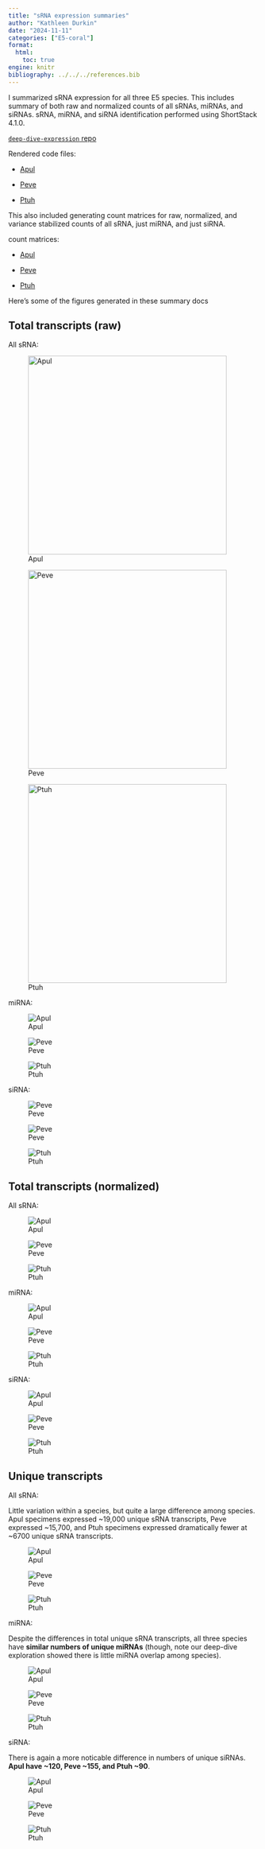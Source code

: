 ```yaml
---
title: "sRNA expression summaries"
author: "Kathleen Durkin"
date: "2024-11-11"
categories: ["E5-coral"]
format:
  html:
    toc: true
engine: knitr
bibliography: ../../../references.bib
---
```


I summarized sRNA expression for all three E5 species. This includes summary of both raw and normalized counts of all sRNAs, miRNAs, and siRNAs. sRNA, miRNA, and siRNA identification performed using ShortStack 4.1.0.

[`deep-dive-expression` repo](https://github.com/urol-e5/deep-dive-expression/tree/main)

Rendered code files:

-   [Apul](https://github.com/urol-e5/deep-dive-expression/blob/main/D-Apul/code/03.1-Apul-sRNA-summary.md)

-   [Peve](https://github.com/urol-e5/deep-dive-expression/blob/main/E-Peve/code/03.1-Peve-sRNA-summary.md)

-   [Ptuh](https://github.com/urol-e5/deep-dive-expression/blob/main/F-Ptuh/code/03.1-Ptuh-sRNA-summary.md)

This also included generating count matrices for raw, normalized, and variance stabilized counts of all sRNA, just miRNA, and just siRNA.

count matrices:

-   [Apul](https://github.com/urol-e5/deep-dive-expression/tree/main/D-Apul/output/03.1-Apul-sRNA-summary)

-   [Peve](https://github.com/urol-e5/deep-dive-expression/tree/main/E-Peve/output/03.1-Peve-sRNA-summary)

-   [Ptuh](https://github.com/urol-e5/deep-dive-expression/tree/main/F-Ptuh/output/03.1-Ptuh-sRNA-summary)

Here's some of the figures generated in these summary docs

## Total transcripts (raw)

All sRNA:

::: {layout-ncol="3"}
![Apul](https://github.com/urol-e5/deep-dive-expression/raw/main/D-Apul/code/03.1-Apul-sRNA-summary_files/figure-gfm/transcript-counts-plot-1.png){width="400"}

![Peve](https://github.com/urol-e5/deep-dive-expression/raw/main/E-Peve/code/03.1-Peve-sRNA-summary_files/figure-gfm/transcript-counts-plot-1.png){width="400"}

![Ptuh](https://github.com/urol-e5/deep-dive-expression/raw/main/F-Ptuh/code/03.1-Ptuh-sRNA-summary_files/figure-gfm/transcript-counts-plot-1.png){width="400"}
:::

miRNA:

::: {layout-ncol="3"}
![Apul](https://github.com/urol-e5/deep-dive-expression/raw/main/D-Apul/code/03.1-Apul-sRNA-summary_files/figure-gfm/miRNA-counts-plot-1.png)

![Peve](https://github.com/urol-e5/deep-dive-expression/raw/main/E-Peve/code/03.1-Peve-sRNA-summary_files/figure-gfm/miRNA-counts-plot-1.png)

![Ptuh](https://github.com/urol-e5/deep-dive-expression/raw/main/F-Ptuh/code/03.1-Ptuh-sRNA-summary_files/figure-gfm/miRNA-counts-plot-1.png)
:::

siRNA:

::: {layout-ncol="3"}
![Peve](https://github.com/urol-e5/deep-dive-expression/raw/main/D-Apul/code/03.1-Apul-sRNA-summary_files/figure-gfm/siRNA-counts-plot-1.png)

![Peve](https://github.com/urol-e5/deep-dive-expression/raw/main/E-Peve/code/03.1-Peve-sRNA-summary_files/figure-gfm/siRNA-counts-plot-1.png)

![Ptuh](https://github.com/urol-e5/deep-dive-expression/raw/main/F-Ptuh/code/03.1-Ptuh-sRNA-summary_files/figure-gfm/siRNA-counts-plot-1.png)
:::

## Total transcripts (normalized)

All sRNA:

::: {layout-ncol="3"}
![Apul](https://github.com/urol-e5/deep-dive-expression/raw/main/D-Apul/code/03.1-Apul-sRNA-summary_files/figure-gfm/norm-transcript-counts-plot-1.png)

![Peve](https://github.com/urol-e5/deep-dive-expression/raw/main/E-Peve/code/03.1-Peve-sRNA-summary_files/figure-gfm/norm-transcript-counts-plot-1.png)

![Ptuh](https://github.com/urol-e5/deep-dive-expression/raw/main/F-Ptuh/code/03.1-Ptuh-sRNA-summary_files/figure-gfm/norm-transcript-counts-plot-1.png)
:::

miRNA:

::: {layout-ncol="3"}
![Apul](https://github.com/urol-e5/deep-dive-expression/raw/main/D-Apul/code/03.1-Apul-sRNA-summary_files/figure-gfm/miRNA-norm-transcript-counts-plot-1.png)

![Peve](https://github.com/urol-e5/deep-dive-expression/raw/main/E-Peve/code/03.1-Peve-sRNA-summary_files/figure-gfm/miRNA-norm-transcript-counts-plot-1.png)

![Ptuh](https://github.com/urol-e5/deep-dive-expression/raw/main/F-Ptuh/code/03.1-Ptuh-sRNA-summary_files/figure-gfm/miRNA-norm-transcript-counts-plot-1.png)
:::

siRNA:

::: {layout-ncol="3"}
![Apul](https://github.com/urol-e5/deep-dive-expression/raw/main/D-Apul/code/03.1-Apul-sRNA-summary_files/figure-gfm/siRNA-norm-transcript-counts-plot-1.png)

![Peve](https://github.com/urol-e5/deep-dive-expression/raw/main/E-Peve/code/03.1-Peve-sRNA-summary_files/figure-gfm/siRNA-norm-transcript-counts-plot-1.png)

![Ptuh](https://github.com/urol-e5/deep-dive-expression/raw/main/F-Ptuh/code/03.1-Ptuh-sRNA-summary_files/figure-gfm/siRNA-norm-transcript-counts-plot-1.png)
:::

## Unique transcripts

All sRNA:

Little variation within a species, but quite a large difference among species. Apul specimens expressed \~19,000 unique sRNA transcripts, Peve expressed \~15,700, and Ptuh specimens expressed dramatically fewer at \~6700 unique sRNA transcripts.

::: {layout-ncol="3"}
![Apul](https://github.com/urol-e5/deep-dive-expression/raw/main/D-Apul/code/03.1-Apul-sRNA-summary_files/figure-gfm/total-unique-transcripts-plot-1.png)

![Peve](https://github.com/urol-e5/deep-dive-expression/raw/main/E-Peve/code/03.1-Peve-sRNA-summary_files/figure-gfm/total-unique-transcripts-plot-1.png)

![Ptuh](https://github.com/urol-e5/deep-dive-expression/raw/main/F-Ptuh/code/03.1-Ptuh-sRNA-summary_files/figure-gfm/total-unique-transcripts-plot-1.png)
:::

miRNA:

Despite the differences in total unique sRNA transcripts, all three species have **similar numbers of unique miRNAs** (though, note our deep-dive exploration showed there is little miRNA overlap among species).

::: {layout-ncol="3"}
![Apul](https://github.com/urol-e5/deep-dive-expression/raw/main/D-Apul/code/03.1-Apul-sRNA-summary_files/figure-gfm/total-unique-miRNA-plot-1.png)

![Peve](https://github.com/urol-e5/deep-dive-expression/raw/main/E-Peve/code/03.1-Peve-sRNA-summary_files/figure-gfm/total-unique-miRNA-plot-1.png)

![Ptuh](https://github.com/urol-e5/deep-dive-expression/raw/main/F-Ptuh/code/03.1-Ptuh-sRNA-summary_files/figure-gfm/total-unique-miRNA-plot-1.png)
:::

siRNA:

There is again a more noticable difference in numbers of unique siRNAs. **Apul have \~120, Peve \~155, and Ptuh \~90**.

::: {layout-ncol="3"}
![Apul](https://github.com/urol-e5/deep-dive-expression/raw/main/D-Apul/code/03.1-Apul-sRNA-summary_files/figure-gfm/total-unique-siRNA-plot-1.png)

![Peve](https://github.com/urol-e5/deep-dive-expression/raw/main/E-Peve/code/03.1-Peve-sRNA-summary_files/figure-gfm/total-unique-siRNA-plot-1.png)

![Ptuh](https://github.com/urol-e5/deep-dive-expression/raw/main/F-Ptuh/code/03.1-Ptuh-sRNA-summary_files/figure-gfm/total-unique-siRNA-plot-1.png)
:::
